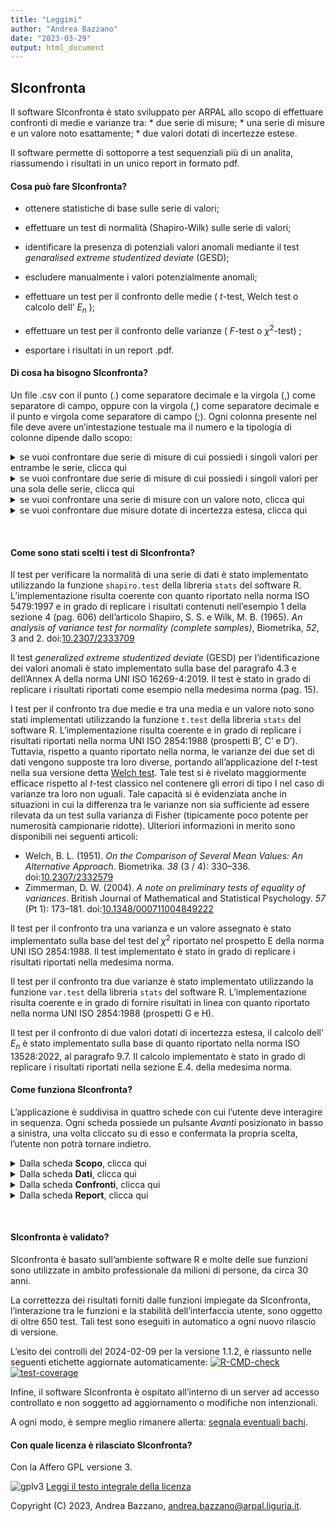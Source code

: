 ```yaml
---
title: "Leggimi"
author: "Andrea Bazzano"
date: "2023-03-29"
output: html_document
---
```

## SIconfronta

Il software SIconfronta è stato sviluppato per ARPAL allo scopo di effettuare confronti
di medie e varianze tra:
* due serie di misure;
* una serie di misure e un valore noto esattamente;
* due valori dotati di incertezze estese.

Il software permette di sottoporre a test sequenziali più di un analita, riassumendo
i risultati in un unico report in formato pdf.

#### Cosa può fare SIconfronta?
* ottenere statistiche di base sulle serie di valori;
* effettuare un test di normalità (Shapiro-Wilk) sulle serie di valori;
* identificare la presenza di potenziali valori anomali mediante il test _genaralised extreme studentized deviate_ (GESD);
* escludere manualmente i valori potenzialmente anomali;

* effettuare un test per il confronto delle medie ( $t$-test, Welch test o calcolo dell' $E_n$ );
* effettuare un test per il confronto delle varianze ( $F$-test o $\chi^2$-test) ;
* esportare i risultati in un report .pdf.

#### Di cosa ha bisogno SIconfronta?
Un file .csv con il punto (.) come separatore decimale e la virgola (,) come 
separatore di campo, oppure con la virgola (,) come separatore decimale e il punto
e virgola come separatore di campo (;).
Ogni colonna presente nel file deve avere un'intestazione testuale ma il numero
e la tipologia di colonne dipende dallo scopo:

<details>
<summary> se vuoi confrontare due serie di misure di cui possiedi i singoli valori 
per entrambe le serie, clicca qui </summary>
Ti servirà organizzare il file con:

  * una colonna testuale con i nomi degli analiti di interesse;
  * una colonna testuale con due soli valori, di modo da permettere l'identificazione 
  del gruppo di appartenenza dei singoli valori;
  * una colonna numerica con i valori delle misure.
  
Ognuna delle due serie potrà avere da un minimo di 5 a un massimo di 30 valori 
per ogni coppia formata dall'identificativo dell'analita e del gruppo
</details>

<details>
<summary> se vuoi confrontare due serie di misure di cui possiedi i singoli valori
per una sola delle serie, clicca qui </summary>

Ti servirà organizzare il file con:
  * una colonna testuale con i nomi degli analiti di interesse;
  * una colonna testuale con il nome del gruppo di appartenenza dei valori;
  * una colonna numerica con i valori delle misure.
  
Inoltre, nel corso dell'esecuzione dei test, per la serie di misure per cui non si
dispongono i singoli valori, si dovranno inserire:
  * il nome del gruppo;
  * il valore della media;
  * il valore di deviazione standard;
  * la numerosità.

La serie per cui sono disponibili le singole misure, potrà avere da un minimo di 5 a
un massimo di 30 valori per ogni coppia formata dall'identificativo dell'analita e del gruppo.
</details>

<details>
<summary> se vuoi confrontare una serie di misure con un valore noto,
clicca qui </summary>

Ti servirà organizzare il file con:
  * una colonna testuale con i nomi degli analiti di interesse;
  * una colonna testuale con il nome del gruppo di appartenenza dei valori disponibili;
  * una colonna numerica con i valori delle misure.
    
Inoltre, nel corso dell'esecuzione dei test si dovranno inserire:
  * il nome da assegnare al valore noto;
  * il valore noto con cui operare il confronto.
  
La serie di misure potrà avere da un minimo di 5 a un massimo di 30 valori 
per ogni coppia formata dall'identificativo dell'analita e del gruppo.
</details>

<details>
<summary> se vuoi confrontare due misure dotate di incertezza estesa,
clicca qui </summary>

Ti servirà organizzare il file con:
  * una colonna testuale con i nomi degli analiti di interesse;
  * una colonna testuale con il nome del gruppo di appartenenza dei valori disponibili;
  * una colonna numerica con i valori delle misure;
  * una colonna numerica con i valori delle incertezze estese delle misure.
  
Può essere presente solo un valore per ogni coppia formata dall'identificativo 
dell'analita e del gruppo
</details>
<br>


#### Come sono stati scelti i test di SIconfronta?

Il test per verificare la normalità di una serie di dati è stato implementato utilizzando
la funzione `shapiro.test` della libreria `stats` del software R.
L'implementazione risulta coerente con quanto riportato nella norma ISO 5479:1997 e in grado
di replicare i risultati contenuti nell'esempio 1 della sezione 4 (pag. 606) dell'articolo 
Shapiro, S. S. e Wilk, M. B. (1965).
_An analysis of variance test for normality (complete samples)_,
Biometrika, *52*, 3 and 2. doi:[10.2307/2333709](https://doi.org/10.2307/2333709)

Il test _generalized extreme studentized deviate_ (GESD) per l'identificazione dei valori anomali è
stato implementato sulla base del paragrafo 4.3 e dell'Annex A della norma UNI ISO 16269-4:2019.
Il test è stato in grado di replicare i risultati riportati come esempio nella medesima norma (pag. 15).

I test per il confronto tra due medie e tra una media e un valore noto sono stati implementati
utilizzando la funzione `t.test` della libreria `stats` del software R.
L'implementazione risulta coerente e in grado di replicare i risultati riportati nella norma
UNI ISO 2854:1988 (prospetti B', C' e D').
Tuttavia, rispetto a quanto riportato nella norma, le varianze dei due set di dati vengono supposte
tra loro diverse, portando all'applicazione del $t$-test nella sua versione detta
[Welch test](https://en.wikipedia.org/wiki/Welch%27s_t-test). Tale test si è rivelato maggiormente
efficace rispetto al $t$-test classico nel contenere gli errori di tipo I nel caso di varianze 
tra loro non uguali. Tale capacità si è evidenziata anche in situazioni in cui la differenza tra
le varianze non sia sufficiente ad essere rilevata da un test sulla varianza di Fisher 
(tipicamente poco potente per numerosità campionarie ridotte).
Ulteriori informazioni in merito sono disponibili nei seguenti articoli:

 - Welch, B. L. (1951). _On the Comparison of Several Mean Values: An Alternative Approach_. 
 Biometrika. *38* (3 / 4): 330–336. doi:[10.2307/2332579](https://doi.org/10.2307%2F2332579)
 - Zimmerman, D. W. (2004). _A note on preliminary tests of equality of variances_. 
 British Journal of Mathematical and Statistical Psychology. *57* (Pt 1): 173–181. 
 doi:[10.1348/000711004849222](https://doi.org/10.1348%2F000711004849222)
 
Il test per il confronto tra una varianza e un valore assegnato è stato implementato sulla base
del test del $\chi^2$ riportato nel prospetto E della norma UNI ISO 2854:1988.
Il test implementato è stato in grado di replicare i risultati riportati nella medesima norma.

Il test per il confronto tra due varianze è stato implementato utilizzando la funzione
`var.test` della libreria `stats` del software R.
L'implementazione risulta coerente e in grado di fornire risultati in linea con quanto riportato
nella norma UNI ISO 2854:1988 (prospetti G e H).

Il test per il confronto di due valori dotati di incertezza estesa, il calcolo dell' $E_n$ è
stato implementato sulla base di quanto riportato nella norma ISO 13528:2022, al paragrafo 9.7.
Il calcolo implementato è stato in grado di replicare i risultati riportati nella sezione
E.4. della medesima norma.

#### Come funziona SIconfronta?
L'applicazione è suddivisa in quattro schede con cui l'utente deve interagire in sequenza.
Ogni scheda possiede un pulsante _Avanti_ posizionato in basso a sinistra, una volta cliccato
su di esso e confermata la propria scelta, l'utente non potrà tornare indietro.

<details>
<summary> Dalla scheda <b>Scopo</b>, clicca qui </summary>

  1. selezionare una delle opzioni disponibili;
  2. leggere le istruzioni nella parte a destra dello schermo;
  3. cliccare su _Avanti_ e confermare la propria scelta.
  
</details>

<details>
<summary> Dalla scheda <b>Dati</b>, clicca qui </summary>

  1. leggere le istruzioni nella parte destra dello schermo;
  2. caricare il file .csv;
  3. controllare e selezionare le variabili di interesse nei menù a tendina;
  4. cliccare su _Avanti_ e confermare la propria scelta.
  
</details>

<details>
<summary> Dalla scheda <b>Confronti</b>, clicca qui </summary>

  1. leggere le istruzioni nella parte a destra dello schermo;
  2. selezionare il parametro di interesse;
  3. digitare le unità di misura;
  4. digitare le eventuali altre informazioni richieste e, se presente, cliccare _Calcola_;
  5. specificare l'ipotesi alternativa per i test e il loro livello di confidenza;
  6. visualizzare il grafici e le statistiche di base;
  7. eventualmente rimuovere dei punti cliccando su di essi;
  8. visualizzare gli esiti dei test spostandosi tra le schede nella parte destra dello schermo;
  9. cliccare su _Salva_ per salvare il risultato;
  10. ripetere i punti dal 2. al 9. per tutti gli analiti di interesse;
  11. cliccare su _Avanti_ e confermare la propria scelta.
  
Nel caso si voglia modificare un risultato già salvato:

  1. accedere al menù a tendina in alto;
  2. selezionare il parametro di interesse;
  3. cliccare su _Cancella_;
  4. fare le modifiche volute;
  5. cliccare su _Salva_;
  6. seguire i punti 10. e 11. dell'elenco puntato precedente.
  
</details>

<details>
<summary> Dalla scheda <b>Report</b>, clicca qui </summary>

  1. completare i campi con le informazioni accessorie;
  2. selezionare le sezioni da includere nel report;
  3. cliccare su _Crea il report_;
  4. aspettare che il file .pdf compaia tra i file scaricati.
  
</details>
<br>


#### SIconfronta è validato?
SIconfronta è basato sull'ambiente software R e molte delle sue funzioni sono utilizzate
in ambito professionale da milioni di persone, da circa 30 anni.

La correttezza dei risultati forniti dalle funzioni impiegate da SIconfronta, l'interazione
tra le funzioni e la stabilità dell'interfaccia utente, sono oggetto di oltre 650 test.
Tali test sono eseguiti in automatico a ogni nuovo rilascio di versione.

L'esito dei controlli del 2024-02-09 per la versione 1.1.2,
è riassunto nelle seguenti etichette aggiornate automaticamente:
<!-- badges: start -->
[![R-CMD-check](https://github.com/andreabz/SIconfronta/actions/workflows/check-standard.yaml/badge.svg)](https://github.com/andreabz/SIconfronta/actions/workflows/check-standard.yaml) [![test-coverage](https://github.com/andreabz/SIconfronta/actions/workflows/test-coverage.yaml/badge.svg)](https://github.com/andreabz/SIconfronta/actions/workflows/test-coverage.yaml)
<!-- badges: end -->

Infine, il software SIconfronta è ospitato all'interno di un server ad accesso controllato
e non soggetto ad aggiornamento o modifiche non intenzionali.

A ogni modo, è sempre meglio rimanere allerta: [segnala eventuali bachi](mailto:andrea.bazzano@arpal.liguria.it).

#### Con quale licenza è rilasciato SIconfronta?
Con la Affero GPL versione 3.

![gplv3](../extdata/agplv3.png)
[Leggi il testo integrale della licenza](https://www.gnu.org/licenses/agpl-3.0.en.html#license-text)

Copyright (C) 2023, Andrea Bazzano, [andrea.bazzano@arpal.liguria.it](mailto:andrea.bazzano@arpal.liguria.it).
